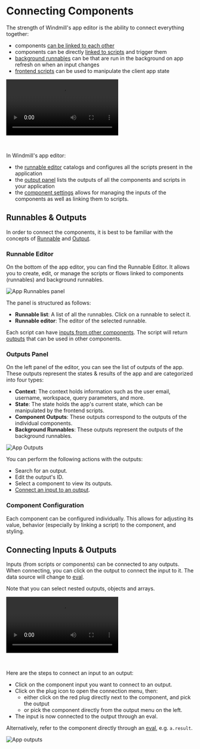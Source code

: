 
# Connecting Components

The strength of Windmill's app editor is the ability to connect everything together:

- components [can be linked to each other](#connecting-inputs--outputs)
- components can be directly [linked to scripts](../3_app-runnable-panel.mdx) and trigger them
- [background runnables](../3_app-runnable-panel.mdx#background-runnables) can be that are run in the background on app refresh on when an input changes
- [frontend scripts](../3_app-runnable-panel.mdx#evals) can be used to manipulate the client app state

<video
	className="border-2 rounded-xl object-cover w-full h-full"
	controls
	src="/videos/connecting_components.mp4"
	id="main-video"
/>

<br />

In Windmill's app editor:

- the [runnable editor](#runnable-editor) catalogs and configures all the scripts present in the application
- the [output panel](#outputs-panel) lists the outputs of all the components and scripts in your application
- the [component settings](#component-configuration) allows for managing the inputs of the components as well as linking them to scripts.

## Runnables & Outputs

In order to connect the components, it is best to be familiar with the concepts of [Runnable](#runnable-editor) and [Output](#outputs-panel).

### Runnable Editor

On the bottom of the app editor, you can find the Runnable Editor. It allows you to create, edit, or manage the scripts or flows linked to components (runnables) and background runnables.

![App Runnables panel](../../assets/apps/0_app_editor/app-runnable-panel.png.webp)

The panel is structured as follows:

- **Runnable list**: A list of all the runnables. Click on a runnable to select it.
- **Runnable editor**: The editor of the selected runnable.

Each script can have [inputs from other components](../3_app-runnable-panel.mdx#configure-triggers). The script will return [outputs](#outputs-panel) that can be used in other components.

<div className="grid grid-cols-2 gap-6 mb-4">
	<DocCard
		color="orange"
		title="Runnable Editor"
		description="Learn how to create and configure runnables."
		href="/docs/apps/app-runnable-panel"
	/>
</div>

### Outputs Panel

On the left panel of the editor, you can see the list of outputs of the app. These outputs represent the states & results of the app and are categorized into four types:

- **Context**: The context holds information such as the user email, username, workspace, query parameters, and more.
- **State**: The state holds the app's current state, which can be manipulated by the frontend scripts.
- **Component Outputs**: These outputs correspond to the outputs of the individual components.
- **Background Runnables**: These outputs represent the outputs of the background runnables.

![App Outputs](../../assets/apps/0_app_editor/app-outputs.png.webp)

You can perform the following actions with the outputs:

- Search for an output.
- Edit the output's ID.
- Select a component to view its outputs.
- [Connect an input to an output](../2_connecting_components/index.mdx).

<div className="grid grid-cols-2 gap-6 mb-4">
	<DocCard
		color="orange"
		title="Outputs"
		description="The outputs represent the states & results of the app"
		href="/docs/apps/outputs"
	/>
</div>

### Component Configuration

Each component can be configured individually. This allows for adjusting its value, behavior (especially by linking a script) to the component, and styling.

<div className="grid grid-cols-2 gap-6 mb-4">
	<DocCard
		color="orange"
		title="Component Configuration"
		description="Learn how to configure a component."
		href="/docs/apps/app_configuration_settings/app_component_configuration"
	/>
</div>

## Connecting Inputs & Outputs

Inputs (from scripts or components) can be connected to any outputs. When connecting, you can click on the output to connect the input to it. The data source will change to [eval](../3_app-runnable-panel.mdx#evals).

Note that you can select nested outputs, objects and arrays.

<video
	className="border-2 rounded-xl object-cover w-full h-full dark:border-gray-800"
	controls
	src="/videos/app-connections.mp4"
	alt="Connecting inputs"
/>

<br />

Here are the steps to connect an input to an output:

- Click on the component input you want to connect to an output.
- Click on the plug icon to open the connection menu, then:
  - either click on the red plug directly next to the component, and pick the output
  - or pick the component directly from the output menu on the left.
- The input is now connected to the output through an eval.

Alternatively, refer to the component directly through an [eval](../3_app-runnable-panel.mdx#evals), e.g. `a.result`.

![App outputs](../../assets/apps/2_app_outputs/connecting_eval.png 'Connecting through eval')
